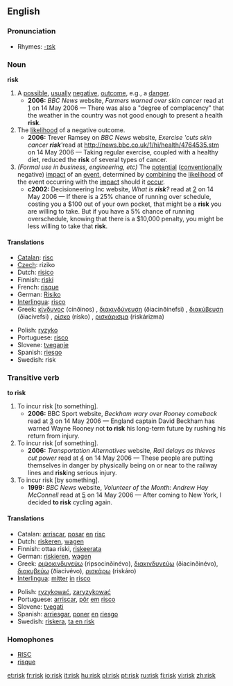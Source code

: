 ==English==
{{wikipedia}}

===Pronunciation===
*Rhymes: [[Rhymes:English:-ɪsk|-ɪsk]]

===Noun===
'''risk'''

#A [[possible]], [[usually]] [[negative]], [[outcome]], e.g., a [[danger]].
#*'''2006:''' ''BBC News'' website, ''Farmers warned over skin cancer'' read at [http://news.bbc.co.uk/1/hi/northern_ireland/4764525.stm] on 14 May 2006 — There was also a "degree of complacency" that the weather in the country was not good enough to present a health '''risk'''.
#The [[likelihood]] of a negative outcome.
#*'''2006:''' Trever Ramsey on ''BBC News'' website, ''Exercise 'cuts skin cancer '''risk'''' ''read at [[http://news.bbc.co.uk/1/hi/health/4764535.stm]] on 14 May 2006 — Taking regular exercise, coupled with a healthy diet, reduced the '''risk''' of several types of cancer.
#''(Formal use in business, engineering, etc)'' The [[potential]] ([[conventionally]] negative) [[impact]] of an [[event]], determined by [[combining]] the [[likelihood]] of the event occurring with the [[impact]] should it [[occur]].
#*'''c2002:''' Decisioneering Inc website, ''What is '''risk'''?'' read at [http://www.decisioneering.com/risk-analysis.html] on 14 May 2006 — If there is a 25% chance of running over schedule, costing you a $100 out of your own pocket, that might be a '''risk''' you are willing to take. But if you have a 5% chance of running overschedule, knowing that there is a $10,000 penalty, you might be less willing to take that '''risk'''.

====Translations====
{{top}}
*[[Catalan]]: [[risc]] {{m}}
*[[Czech]]: riziko {{n}}
*Dutch: [[risico]] {{n}}
*Finnish: [[riski]]
*French: [[risque]] {{m}}
*German: [[Risiko]] {{n}}
*[[Interlingua]]: [[risco]]
*Greek: [[κίνδυνος]] (cínðinos) {{m}}, [[διακινδύνευση]] (ðiacinðínefsi) {{f}}, [[διακύβευση]] (ðiacívefsi) {{f}}, [[ρίσκο]] (rísko) {{n}}, [[ρισκάρισμα]] (riskárizma) {{n}}
{{mid}}
*Polish: [[ryzyko]] {{n}}
*Portuguese: [[risco]] {{m}}
*Slovene: [[tveganje]] {{n}}
*Spanish: [[riesgo]] {{m}}
*Swedish: risk {{c}}
{{bottom}}

===Transitive verb===
'''to risk'''
#To incur risk [to something].
#*'''2006:''' BBC Sport website, ''Beckham wary over Rooney comeback'' read at [http://news.bbc.co.uk/sport1/hi/football/world_cup_2006/teams/england/4769433.stm] on 14 May 2006 — England captain David Beckham has warned Wayne Rooney not '''to risk''' his long-term future by rushing his return from injury.
#To incur risk [of something].
#*'''2006:''' ''Transportation Alternatives'' website, ''Rail delays as thieves cut power'' read at [http://news.bbc.co.uk/1/hi/england/merseyside/4972476.stm] on 14 May 2006 — These people are putting themselves in danger by physically being on or near to the railway lines and '''risk'''ing serious injury.
#To incur risk [by something].
#*'''1999:''' ''BBC News'' website, ''Volunteer of the Month: Andrew Hay McConnell'' read at [http://www.transalt.org/press/magazine/994Summer/12volunteer.html] on 14 May 2006 — After coming to New York, I decided '''to risk''' cycling again.

====Translations====
{{top}}
*Catalan: [[arriscar]], [[posar]] [[en]] [[risc]]
*Dutch: [[riskeren]], [[wagen]]
*Finnish: ottaa riski, [[riskeerata]]
*German: [[riskieren]], [[wagen]]
*Greek: [[ριψοκινδυνεύω]] (ripsocinðinévo), [[διακινδυνεύω]] (ðiacinðinévo), [[διακυβεύω]] (ðiacivévo), [[ρισκάρω]] (riskáro)
*[[Interlingua]]: [[mitter]] [[in]] [[risco]]
{{mid}}
*Polish: [[ryzykować]], [[zaryzykować]]
*Portuguese: [[arriscar]], [[pôr]] [[em]] [[risco]]
*Slovene: [[tvegati]]
*Spanish: [[arriesgar]], [[poner]] [[en]] [[riesgo]]
*Swedish: [[riskera]], [[ta en risk]]
{{bottom}}

===Homophones===
* [[RISC]]
* [[risque]]

[[et:risk]]
[[fr:risk]]
[[io:risk]]
[[it:risk]]
[[hu:risk]]
[[pl:risk]]
[[pt:risk]]
[[ru:risk]]
[[fi:risk]]
[[vi:risk]]
[[zh:risk]]